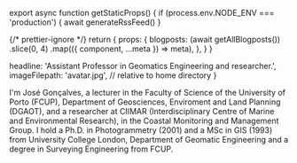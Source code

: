 
export async function getStaticProps() {
  if (process.env.NODE_ENV === 'production') {
    await generateRssFeed()
  }

{/* prettier-ignore */}
  return {
    props: {
      blogposts: (await getAllBlogposts())
        .slice(0, 4)
        .map(({ component, ...meta }) => meta),
    },
  }
}

  headline: 'Assistant Professor in Geomatics Engineering and researcher.',
  imageFilepath: 'avatar.jpg', // relative to home directory
}


I'm José Gonçalves, a lecturer in the Faculty of Science of the University of Porto (FCUP), Department of Geosciences, Enviroment and Land Planning (DGAOT), and a researcher at CIIMAR (Interdisciplinary Centre of Marine and Environmental Research), in the Coastal Monitoring and Management Group. I hold a Ph.D. in Photogrammetry (2001) and a MSc in GIS (1993) from University College London, Department of Geomatic Engineering and a degree in Surveying Engineering from FCUP.
